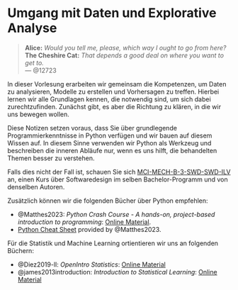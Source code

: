 # Umgang mit Daten und Explorative Analyse {.unnumbered}

::: {.callout-quote}
> **Alice:** *Would you tell me, please, which way I ought to go from here?*  
> **The Cheshire Cat:** *That depends a good deal on where you want to get to.*  
> — @12723
:::


In dieser Vorlesung erarbeiten wir gemeinsam die Kompetenzen, um Daten zu analysieren, Modelle zu erstellen und Vorhersagen zu treffen. Hierbei lernen wir alle Grundlagen kennen, die notwendig sind, um sich dabei zurechtzufinden. Zunächst gibt, es aber die Richtung zu klären, in die wir uns bewegen wollen.


::: {.callout-note}
Diese Notizen setzen voraus, dass Sie über grundlegende Programmierkenntnisse in Python verfügen und wir bauen auf diesem Wissen auf.
In diesem Sinne verwenden wir Python als Werkzeug und beschreiben die inneren Abläufe nur, wenn es uns hilft, die behandelten Themen besser zu verstehen.

Falls dies nicht der Fall ist, schauen Sie sich [MCI-MECH-B-3-SWD-SWD-ILV](https://mrp123.github.io/MCI-MECH-B-3-SWD-SWD-ILV/) an, einen Kurs über Softwaredesign im selben Bachelor-Programm und von denselben Autoren.
::: 

Zusätzlich können wir die folgenden Bücher über Python empfehlen:

- @Matthes2023: *Python Crash Course - A hands-on, project-based introduction to programming*: [Online Material](https://ehmatthes.github.io/pcc_3e/).
- [Python Cheat Sheet](https://github.com/ehmatthes/pcc_3e/releases/download/v1.0.0/beginners_python_cheat_sheet_pcc_all.pdf) provided by @Matthes2023.

Für die Statistik und Machine Learning ortientieren wir uns an folgenden Büchern:

- @Diez2019-ll: *OpenIntro Statistics*: [Online Material](https://www.openintro.org/book/os/)
- @james2013introduction: *Introduction to Statistical Learning*: [Online Material](https://www.statlearning.com/)

